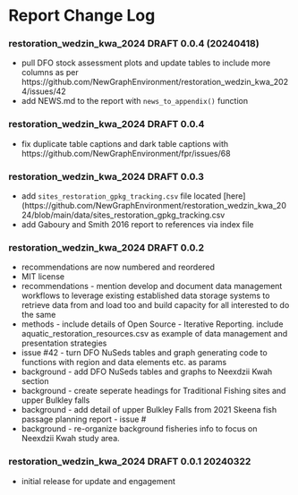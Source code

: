 # Report Change Log {-}

### restoration_wedzin_kwa_2024 DRAFT 0.0.4 (20240418) {-}

  - pull DFO stock assessment plots and update tables to include more columns as per https://github.com/NewGraphEnvironment/restoration_wedzin_kwa_2024/issues/42
  - add NEWS.md to the report with `news_to_appendix()` function

### restoration_wedzin_kwa_2024 DRAFT 0.0.4 {-}

  - fix duplicate table captions and dark table captions with https://github.com/NewGraphEnvironment/fpr/issues/68

### restoration_wedzin_kwa_2024 DRAFT 0.0.3 {-}

  
  - add `sites_restoration_gpkg_tracking.csv` file located [here](https://github.com/NewGraphEnvironment/restoration_wedzin_kwa_2024/blob/main/data/sites_restoration_gpkg_tracking.csv
  - add Gaboury and Smith 2016 report to references via index file


### restoration_wedzin_kwa_2024 DRAFT 0.0.2 {-}
  
  - recommendations are now numbered and reordered
  - MIT license
  - recommendations - mention develop and document data management workflows to leverage existing established data storage systems to retrieve data from and load too and build capacity for all interested to do the same
  - methods - include details of Open Source - Iterative Reporting. include aquatic_restoration_resources.csv as example of data management and presentation strategies 
  - issue #42 - turn DFO NuSeds tables and graph generating code to functions with region and data elements etc. as params
  - background - add DFO NuSeds tables and graphs to Neexdzii Kwah section
  - background - create seperate headings for Traditional Fishing sites and upper Bulkley falls
  - background - add detail of upper Bulkley Falls from 2021 Skeena fish passage planning report - issue #
  - background - re-organize background fisheries info to focus on Neexdzii Kwah study area.


### restoration_wedzin_kwa_2024 DRAFT 0.0.1 20240322 {-}

  * initial release for update and engagement
  
